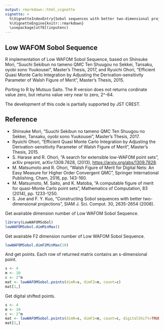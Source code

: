 ```yaml
---
output: rmarkdown::html_vignette
vignette: >
  %\VignetteIndexEntry{Sobol sequences with better two-dimensional projections}
  %\VignetteEngine{knitr::rmarkdown}
  \usepackage[utf8](inputenc)
---
```


Low WAFOM Sobol Sequence
------------------------

R implementation of Low WAFOM Sobol Sequence,
based on
Shinsuke Mori,
"Suuchi Sekibun no tameno QMC Ten Shuugou no Sekkei, Tansaku,
oyobi sono Yuukousei",
Master's Thesis, 2017,
and Ryuichi Ohori,
"Efficient Quasi Monte Carlo Integration by Adjusting the
Derivation-sensitivity Parameter of Walsh Figure of Merit",
Master's Thesis, 2015.        

Porting to R by Mutsuo Saito.
The R version does not returns cordinate value zero,
but returns value very near to zero, 2^-64.

The development of this code is partially supported
by JST CREST.

Reference
---------
* Shinsuke Mori,
  "Suuchi Sekibun no tameno QMC Ten Shuugou no Sekkei, Tansaku,
  oyobi sono Yuukousei",
  Master's Thesis, 2017.
* Ryuichi Ohori,
  "Efficient Quasi Monte Carlo Integration by Adjusting the
  Derivation-sensitivity Parameter of Walsh Figure of Merit",
  Master's Thesis, 2015.
* S. Harase and R. Ohori,
  "A search for extensible low-WAFOM point sets",
  arXiv preprint, arXiv:1309.7828, (2013),
  [https://arxiv.org/abs/1309.7828](https://arxiv.org/abs/1309.7828).
* M. Matsumoto and R. Ohori,
  "Walsh Figure of Merit for Digital Nets: An Easy Measure
  for Higher Order Convergent QMC",
  Springer International Publishing, Cham, 2016, pp. 143-160.
* M. Matsumoto, M. Saito, and K. Matoba,
  "A computable figure of merit for quasi-Monte Carlo point sets",
  Mathematics of Computation, 83 (2014), pp. 1233-1250.
* S. Joe and F. Y. Kuo,
  "Constructing Sobol sequences with better two-dimensional projections",
  SIAM J. Sci. Comput. 30, 2635-2654 (2008).
  
Get avairable dimension number of Low WAFOM Sobol Sequence.
```r
library(LowWAFOMSobol)
lowWAFOMSobol.dimMinMax()
```

Get avairable F2 dimension number of Low WAFOM Sobol Sequence.
```r
lowWAFOMSobol.dimF2MinMax(10)
```

And get points. Each row of returned matrix contains an s-dimensional point.
```r
s <- 4
m <- 10
c <- 2^m
mat <- lowWAFOMSobol.points(dimR=s, dimF2=m, count=c)
mat[1,]
```

Get digital shifted points. 
```r
s <- 4
m <- 10
c <- 2^m
mat <- lowWAFOMSobol.points(dimR=s, dimF2=m, count=c, digitalShift=TRUE)
mat[1,]
```
